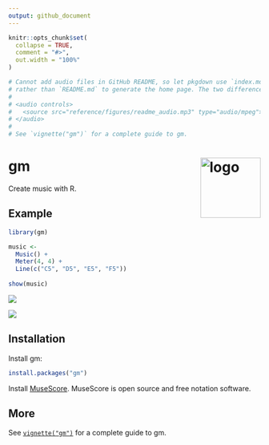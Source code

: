 ```yaml
---
output: github_document
---
```


<!-- README.md is generated from README.Rmd. Please edit that file -->

```r
knitr::opts_chunk$set(
  collapse = TRUE,
  comment = "#>",
  out.width = "100%"
)

# Cannot add audio files in GitHub README, so let pkgdown use `index.md` 
# rather than `README.md` to generate the home page. The two differences:
# 
# <audio controls>
#   <source src="reference/figures/readme_audio.mp3" type="audio/mpeg">
# </audio>
# 
# See `vignette("gm")` for a complete guide to gm.
```


# gm <img src="man/figures/logo.png" align="right" alt="logo" width="120"/>

<!-- badges: start -->
<!-- badges: end -->

Create music with R.


## Example

```r
library(gm)

music <- 
  Music() +
  Meter(4, 4) +
  Line(c("C5", "D5", "E5", "F5"))
  
show(music)
```

![](man/figures/readme.png)

![](man/figures/readme_audio.png)


## Installation

Install gm:

``` r
install.packages("gm")
```

Install [MuseScore](https://musescore.org/). MuseScore is open source and free notation software.


## More

See [`vignette("gm")`](https://flujoo.github.io/gm/articles/gm.html) for a complete guide to gm.
